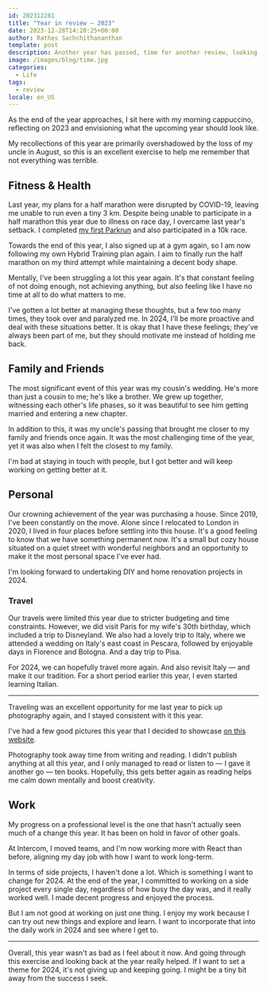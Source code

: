 ```yaml
---
id: 202312281
title: "Year in review — 2023"
date: 2023-12-28T14:20:25+00:00
author: Rathes Sachchithananthan
template: post
description: Another year has passed, time for another review, looking at what happened in my life in 2023.
image: /images/blog/time.jpg
categories:
  - Life
tags:
  - review
locale: en_US
---
```


As the end of the year approaches, I sit here with my morning cappuccino, reflecting on 2023 and envisioning what the upcoming year should look like.

My recollections of this year are primarily overshadowed by the loss of my uncle in August, so this is an excellent exercise to help me remember that not everything was terrible.

## Fitness & Health

Last year, my plans for a half marathon were disrupted by COVID-19, leaving me unable to run even a tiny 3 km. Despite being unable to participate in a half marathon this year due to illness on race day, I overcame last year's setback. I completed [my first Parkrun](https://www.parkrun.org.uk/northalafields/parkrunner/8283652/) and also participated in a 10k race.

Towards the end of this year, I also signed up at a gym again, so I am now following my own Hybrid Training plan again. I aim to finally run the half marathon on my third attempt while maintaining a decent body shape.

Mentally, I've been struggling a lot this year again. It's that constant feeling of not doing enough, not achieving anything, but also feeling like I have no time at all to do what matters to me.

I've gotten a lot better at managing these thoughts, but a few too many times, they took over and paralyzed me. In 2024, I'll be more proactive and deal with these situations better. It is okay that I have these feelings; they've always been part of me, but they should motivate me instead of holding me back.

## Family and Friends

The most significant event of this year was my cousin's wedding. He's more than just a cousin to me; he's like a brother. We grew up together, witnessing each other's life phases, so it was beautiful to see him getting married and entering a new chapter.

In addition to this, it was my uncle's passing that brought me closer to my family and friends once again. It was the most challenging time of the year, yet it was also when I felt the closest to my family.

I'm bad at staying in touch with people, but I got better and will keep working on getting better at it.

## Personal

Our crowning achievement of the year was purchasing a house. Since 2019, I've been constantly on the move. Alone since I relocated to London in 2020, I lived in four places before settling into this house. It's a good feeling to know that we have something permanent now. It's a small but cozy house situated on a quiet street with wonderful neighbors and an opportunity to make it the most personal space I've ever had.

I'm looking forward to undertaking DIY and home renovation projects in 2024.

### Travel

Our travels were limited this year due to stricter budgeting and time constraints. However, we did visit Paris for my wife's 30th birthday, which included a trip to Disneyland. We also had a lovely trip to Italy, where we attended a wedding on Italy's east coast in Pescara, followed by enjoyable days in Florence and Bologna. And a day trip to Pisa.

For 2024, we can hopefully travel more again. And also revisit Italy — and make it our tradition. For a short period earlier this year, I even started learning Italian.

---

Traveling was an excellent opportunity for me last year to pick up photography again, and I stayed consistent with it this year.

I've had a few good pictures this year that I decided to showcase [on this website](/photos).

Photography took away time from writing and reading. I didn't publish anything at all this year, and I only managed to read or listen to — I gave it another go — ten books. Hopefully, this gets better again as reading helps me calm down mentally and boost creativity.

## Work

My progress on a professional level is the one that hasn't actually seen much of a change this year. It has been on hold in favor of other goals.

At Intercom, I moved teams, and I'm now working more with React than before, aligning my day job with how I want to work long-term.

In terms of side projects, I haven't done a lot. Which is something I want to change for 2024. At the end of the year, I committed to working on a side project every single day, regardless of how busy the day was, and it really worked well. I made decent progress and enjoyed the process.

But I am not good at working on just one thing. I enjoy my work because I can try out new things and explore and learn. I want to incorporate that into the daily work in 2024 and see where I get to.

---

Overall, this year wasn't as bad as I feel about it now. And going through this exercise and looking back at the year really helped.
If I want to set a theme for 2024, it's not giving up and keeping going. I might be a tiny bit away from the success I seek.